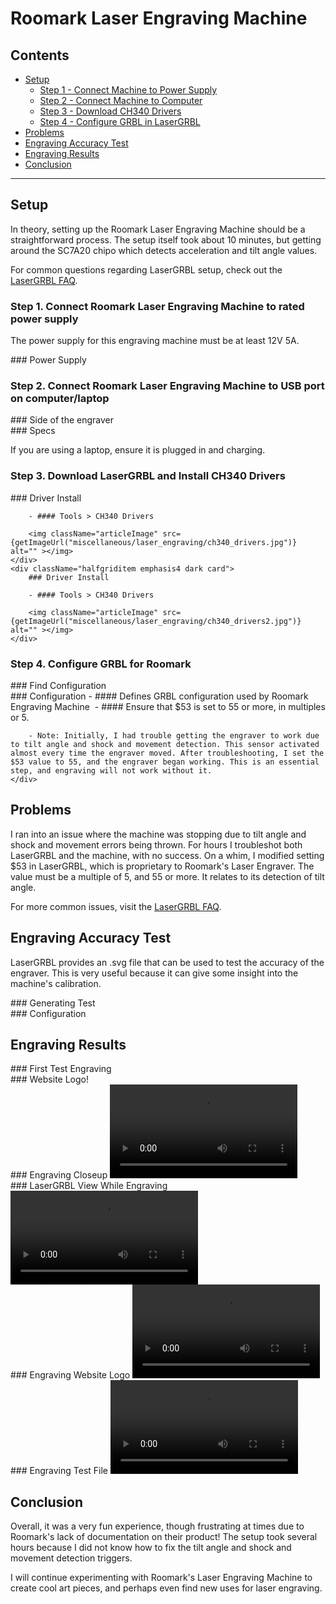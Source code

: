 
# Roomark Laser Engraving Machine

## Contents

- [Setup](#setup)
	- [Step 1 - Connect Machine to Power Supply](#setup-step1)
	- [Step 2 - Connect Machine to Computer](#setup-step2)
	- [Step 3 - Download CH340 Drivers](#setup-step3)
	- [Step 4 - Configure GRBL in LaserGRBL](#setup-step4)
- [Problems](#problems)
- [Engraving Accuracy Test](#engraving-accuracy-test)
- [Engraving Results](#engraving-results)
- [Conclusion](#conclusion)
---


<a name="setup"></a>
## Setup

In theory, setting up the Roomark Laser Engraving Machine should be a straightforward process. The setup itself took about 10 minutes, but getting around the SC7A20 chipo which detects acceleration and tilt angle values.

For common questions regarding LaserGRBL setup, check out the <a href="https://lasergrbl.com/faq/" target="_blank" rel="noreferrer">LaserGRBL FAQ</a>.

<a name="setup-step1"></a>
### Step 1. Connect Roomark Laser Engraving Machine to rated power supply

The power supply for this engraving machine must be at least 12V 5A.

<div className="halfgrid">
	<div className="halfgriditem emphasis4 dark card">
		### Power Supply
		<img className="articleImage" src={getImageUrl("miscellaneous/laser_engraving/power_supply.jpg")} alt="" ></img>
	</div>
</div>

<a name="setup-step2"></a>
### Step 2. Connect Roomark Laser Engraving Machine to USB port on computer/laptop

<div className="halfgrid">
	<div className="halfgriditem emphasis4 dark card">
		### Side of the engraver
		<img className="articleImage" src={getImageUrl("miscellaneous/laser_engraving/plug2.jpg")} alt="" ></img>
	</div>
	<div className="halfgriditem emphasis4 dark card">
		### Specs
		<img className="articleImage" src={getImageUrl("miscellaneous/laser_engraving/plug3.jpg")} alt="" ></img>
	</div>
</div>

If you are using a laptop, ensure it is plugged in and charging.

<a name="setup-step3"></a>
### Step 3. Download LaserGRBL and Install CH340 Drivers

<div className="halfgrid">
	<div className="halfgriditem emphasis4 dark card">
		### Driver Install

		- #### Tools > CH340 Drivers

		<img className="articleImage" src={getImageUrl("miscellaneous/laser_engraving/ch340_drivers.jpg")} alt="" ></img>
	</div>
	<div className="halfgriditem emphasis4 dark card">
		### Driver Install

		- #### Tools > CH340 Drivers

		<img className="articleImage" src={getImageUrl("miscellaneous/laser_engraving/ch340_drivers2.jpg")} alt="" ></img>
	</div>
</div>


<a name="setup-step4"></a>
### Step 4. Configure GRBL for Roomark


<div className="halfgrid">
	<div className="halfgriditem emphasis4 dark card">
		### Find Configuration
		<img className="articleImage" src={getImageUrl("miscellaneous/laser_engraving/grbl_config2.jpg")} alt="" ></img>
	</div>
	<div className="halfgriditem emphasis4 dark card">
		### Configuration
		- #### Defines GRBL configuration used by Roomark Engraving Machine
		<img className="articleImage" src={getImageUrl("miscellaneous/laser_engraving/grbl_config1.jpg")} alt="" ></img>
		- #### Ensure that $53 is set to 55 or more, in multiples or 5. 
		<img className="articleImage" src={getImageUrl("miscellaneous/laser_engraving/grbl_config3.jpg")} alt="" ></img>

		- Note: Initially, I had trouble getting the engraver to work due to tilt angle and shock and movement detection. This sensor activated almost every time the engraver moved. After troubleshooting, I set the $53 value to 55, and the engraver began working. This is an essential step, and engraving will not work without it.
	</div>
</div>

<a name="problems"></a>
## Problems

I ran into an issue where the machine was stopping due to tilt angle and shock and movement errors being thrown. For hours I troubleshot both LaserGRBL and the machine, with no success. On a whim, I modified setting $53 in LaserGRBL, which is proprietary to Roomark's Laser Engraver. The value must be a multiple of 5, and 55 or more. It relates to its detection of tilt angle.

For more common issues, visit the <a href="https://lasergrbl.com/faq/" target="_blank" rel="noreferrer">LaserGRBL FAQ</a>.

<a name="engraving-accuracy-test"></a>
## Engraving Accuracy Test

LaserGRBL provides an .svg file that can be used to test the accuracy of the engraver. This is very useful because it can give some insight into the machine's calibration.

<div className="halfgrid">
	<div className="halfgriditem emphasis4 dark card">
		### Generating Test
		<img className="articleImage" src={getImageUrl("miscellaneous/laser_engraving/generate_test1.jpg")} alt="" ></img>
	</div>
	<div className="halfgriditem emphasis4 dark card">
		### Configuration
		<img className="articleImage" src={getImageUrl("miscellaneous/laser_engraving/generate_test2.jpg")} alt="" ></img>
	</div>
</div>


<a name="engraving-results"></a>
## Engraving Results

<div className="halfgrid">
	<div className="halfgriditem emphasis4 dark card">
		### First Test Engraving
		<img className="articleImage" src={getImageUrl("miscellaneous/laser_engraving/design_engraved3.jpg")} alt="" ></img>
	</div>
	<div className="halfgriditem emphasis4 dark card">
		### Website Logo!
		<img className="articleImage" src={getImageUrl("miscellaneous/laser_engraving/design_engraved.jpg")} alt="" ></img>
	</div>
	<div className="halfgriditem emphasis4 dark card">
		### Engraving Closeup
		<video className="articleImage" src={getImageUrl("miscellaneous/laser_engraving/laser_closeup1.mp4")} alt=""  controls></video>
	</div>
	<div className="halfgriditem emphasis4 dark card">
		### LaserGRBL View While Engraving
		<video className="articleImage" src={getImageUrl("miscellaneous/laser_engraving/design_on_computer.mp4")} alt=""  controls></video>
	</div>
	<div className="halfgriditem emphasis4 dark card">
		### Engraving Website Logo
		<video className="articleImage" src={getImageUrl("miscellaneous/laser_engraving/laser_closeup4.mp4")} alt=""  controls></video>
	</div>
	<div className="halfgriditem emphasis4 dark card">
		### Engraving Test File
		<video className="articleImage" src={getImageUrl("miscellaneous/laser_engraving/machine_view1.mp4")} alt=""  controls></video>
	</div>
</div>

<a name="conclusion"></a>
## Conclusion

Overall, it was a very fun experience, though frustrating at times due to Roomark's lack of documentation on their product! The setup took several hours because I did not know how to fix the tilt angle and shock and movement detection triggers.

I will continue experimenting with Roomark's Laser Engraving Machine to create cool art pieces, and perhaps even find new uses for laser engraving.

